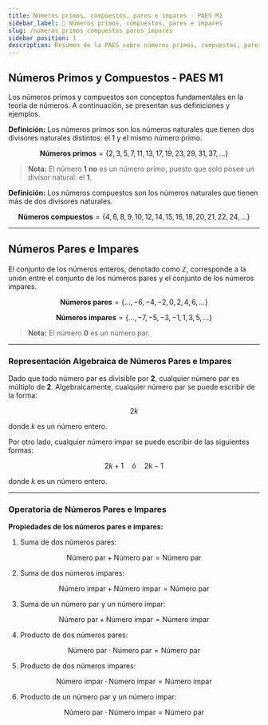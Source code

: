 ```yaml
---
title: Números primos, compuestos, pares e impares - PAES M1
sidebar_label: 📝 Números primos, compuestos, pares e impares
slug: /numeros_primos_compuestos_pares_impares
sidebar_position: 1
description: Resumen de la PAES sobre números primos, compuestos, pares e impares, incluyendo definiciones, ejemplos y propiedades.
---
```


## Números Primos y Compuestos - PAES M1
Los números primos y compuestos son conceptos fundamentales en la teoría de números. A continuación, se presentan sus definiciones y ejemplos.

<div className="definition-box">
<strong>Definición:</strong> Los números primos son los números naturales que tienen dos divisores naturales distintos: el 1 y el mismo número primo.
</div>

$$
\textbf{Números primos} = \{2, 3, 5, 7, 11, 13, 17, 19, 23, 29, 31, 37, \ldots\}
$$

> **Nota:** El número **1** **no** es un número primo, puesto que solo posee un divisor natural: el **1**.

<div className="definition-box">
<strong>Definición:</strong> Los números compuestos son los números naturales que tienen más de dos divisores naturales.
</div>

$$
\textbf{Números compuestos} = \{4, 6, 8, 9, 10, 12, 14, 15, 16, 18, 20, 21, 22, 24, \ldots\}
$$

---

## Números Pares e Impares

El conjunto de los números enteros, denotado como $\mathbb{Z}$, corresponde a la unión entre el conjunto de los números pares y el conjunto de los números impares.

$$
\textbf{Números pares} = \{\ldots, -6, -4, -2, 0, 2, 4, 6, \ldots\}
$$

$$
\textbf{Números impares} = \{\ldots, -7, -5, -3, -1, 1, 3, 5, \ldots\}
$$

> **Nota:** El número **0** es un número par.

---

### Representación Algebraica de Números Pares e Impares

Dado que todo número par es divisible por **2**, cualquier número par es múltiplo de **2**. Algebraicamente, cualquier número par se puede escribir de la forma:

$$2k$$

donde $k$ es un número entero.

Por otro lado, cualquier número impar se puede escribir de las siguientes formas:

$$2k + 1 \quad \text{ó} \quad 2k - 1$$

donde $k$ es un número entero.

---

### Operatoria de Números Pares e Impares

<div className="definition-box">
<strong>Propiedades de los números pares e impares:</strong>
</div>

1. Suma de dos números pares:

$$
\text{Número par} + \text{Número par} = \text{Número par}
$$

2. Suma de dos números impares:

$$
\text{Número impar} + \text{Número impar} = \text{Número par}
$$

3. Suma de un número par y un número impar:

$$
\text{Número par} + \text{Número impar} = \text{Número impar}
$$

4. Producto de dos números pares:

$$
\text{Número par} \cdot \text{Número par} = \text{Número par}
$$

5. Producto de dos números impares:

$$
\text{Número impar} \cdot \text{Número impar} = \text{Número impar}
$$

6. Producto de un número par y un número impar:

$$
\text{Número par} \cdot \text{Número impar} = \text{Número par}
$$

